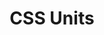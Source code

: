---
id: "web_tf_medium_008"
questionType: "TRUE_FALSE"
title: "CSS Units"
statement: "The 'em' unit is relative to the font-size of the root element."
difficulty: "MEDIUM"
category: "Web Development"
correctAnswer: false
explanation: "'em' is relative to the font-size of the current element; 'rem' is relative to the root."
---